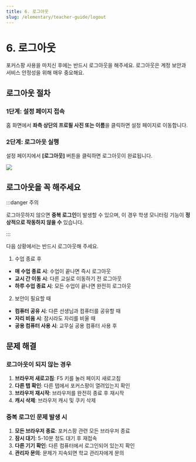 ```yaml
---
title: 6. 로그아웃
slug: /elementary/teacher-guide/logout
---
```



# 6. 로그아웃

포커스팡 사용을 마치신 후에는 반드시 로그아웃을 해주세요. 로그아웃은 계정 보안과 서비스 안정성을 위해 매우 중요해요.

## 로그아웃 절차

### 1단계: 설정 페이지 접속

홈 화면에서 **좌측 상단의 프로필 사진 또는 이름**을 클릭하면 설정 페이지로 이동합니다.

### 2단계: 로그아웃 실행

설정 페이지에서 **[로그아웃]** 버튼을 클릭하면 로그아웃이 완료됩니다.

<Image src="/img/kr/elementary/teacher/11-01.jpg" size="lg" />

## 로그아웃을 꼭 해주세요

:::danger 주의

로그아웃하지 않으면 **중복 로그인**이 발생할 수 있으며, 이 경우 학생 모니터링 기능이 **정상적으로 작동하지 않을 수** 있습니다.

:::

다음 상황에서는 반드시 로그아웃해 주세요.

1. 수업 종료 후

- **매 수업 종료 시**: 수업이 끝나면 즉시 로그아웃
- **교시 간 이동 시**: 다른 교실로 이동하기 전 로그아웃
- **하루 수업 종료 시**: 모든 수업이 끝나면 완전히 로그아웃

2. 보안이 필요할 때

- **컴퓨터 공유 시**: 다른 선생님과 컴퓨터를 공유할 때
- **자리 비움 시**: 잠시라도 자리를 비울 때
- **공용 컴퓨터 사용 시**: 교무실 공용 컴퓨터 사용 후

## 문제 해결

### 로그아웃이 되지 않는 경우

1. **브라우저 새로고침**: F5 키를 눌러 페이지 새로고침
2. **다른 탭 확인**: 다른 탭에서 포커스팡이 열려있는지 확인
3. **브라우저 재시작**: 브라우저를 완전히 종료 후 재시작
4. **캐시 삭제**: 브라우저 캐시 및 쿠키 삭제

### 중복 로그인 문제 발생 시

1. **모든 브라우저 종료**: 포커스팡 관련 모든 브라우저 종료
2. **잠시 대기**: 5-10분 정도 대기 후 재접속
3. **다른 기기 확인**: 다른 컴퓨터에서 로그인되어 있는지 확인
4. **관리자 문의**: 문제가 지속되면 학교 관리자에게 문의
